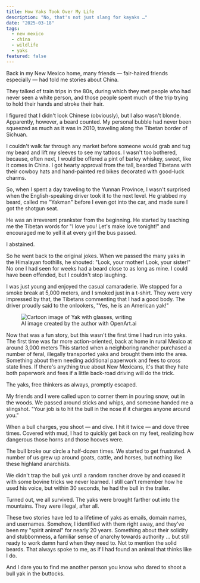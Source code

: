 ```yaml
---
title: How Yaks Took Over My Life
description: "No, that's not just slang for kayaks …"
date: "2025-03-18"
tags:
  - new mexico
  - china
  - wildlife
  - yaks
featured: false
---
```



Back in my New Mexico home, many friends — fair-haired friends especially — had told me stories about China.

They talked of train trips in the 80s, during which they met people who had never seen a white person, and those people spent much of the trip trying to hold their hands and stroke their hair.

I figured that I didn't look Chinese (obviously), but I also wasn't blonde. Apparently, however, a beard counted. My personal bubble had never been squeezed as much as it was in 2010, traveling along the Tibetan border of Sichuan.

I couldn't walk far through any market before someone would grab and tug my beard and lift my sleeves to see my tattoos. I wasn't too bothered, because, often next, I would be offered a pint of barley whiskey, sweet, like it comes in China. I got hearty approval from the tall, bearded Tibetans with their cowboy hats and hand-painted red bikes decorated with good-luck charms.

So, when I spent a day traveling to the Yunnan Province, I wasn't surprised when the English-speaking driver took it to the next level. He grabbed my beard, called me "Yakman" before I even got into the car, and made sure I got the shotgun seat.

He was an irreverent prankster from the beginning. He started by teaching me the Tibetan words for "I love you! Let's make love tonight!" and encouraged me to yell it at every girl the bus passed.

I abstained.

So he went back to the original jokes. When we passed the many yaks in the Himalayan foothills, he shouted: "Look, your mother! Look, your sister!" No one I had seen for weeks had a beard close to as long as mine. I could have been offended, but I couldn't stop laughing.

I was just young and enjoyed the casual camaraderie. We stopped for a smoke break at 5,000 meters, and I smoked just in a t-shirt. They were very impressed by that, the Tibetans commenting that I had a good body. The driver proudly said to the onlookers, "Yes, he is an American yak!"

<figure>
  <Image 
    src={yakWriter} 
    alt="Cartoon image of Yak with glasses, writing" 
    width={800}
    height={600}
    loading="lazy"
  />
  <figcaption>AI image created by the author with OpenArt.ai</figcaption>
</figure>

Now that was a fun story, but this wasn't the first time I had run into yaks. The first time was far more action-oriented, back at home in rural Mexico at around 3,000 meters This started when a neighboring rancher purchased a number of feral, illegally transported yaks and brought them into the area. Something about them needing additional paperwork and fees to cross state lines. If there's anything true about New Mexicans, it's that they hate both paperwork and fees if a little back-road driving will do the trick.

The yaks, free thinkers as always, promptly escaped.

My friends and I were called upon to corner them in pouring snow, out in the woods. We passed around sticks and whips, and someone handed me a slingshot. "Your job is to hit the bull in the nose if it charges anyone around you."

When a bull charges, you shoot — and dive. I hit it twice — and dove three times. Covered with mud, I had to quickly get back on my feet, realizing how dangerous those horns and those hooves were.

The bull broke our circle a half-dozen times. We started to get frustrated. A number of us grew up around goats, cattle, and horses, but nothing like these highland anarchists.

We didn't trap the bull yak until a random rancher drove by and coaxed it with some bovine tricks we never learned. I still can't remember how he used his voice, but within 30 seconds, he had the bull in the trailer.

Turned out, we all survived. The yaks were brought farther out into the mountains. They were illegal, after all.

These two stories have led to a lifetime of yaks as emails, domain names, and usernames. Somehow, I identified with them right away, and they've been my "spirit animal" for nearly 20 years. Something about their solidity and stubbornness, a familiar sense of anarchy towards authority … but still ready to work damn hard when they need to. Not to mention the solid beards. That always spoke to me, as if I had found an animal that thinks like I do.

And I dare you to find me another person you know who dared to shoot a bull yak in the buttocks.
